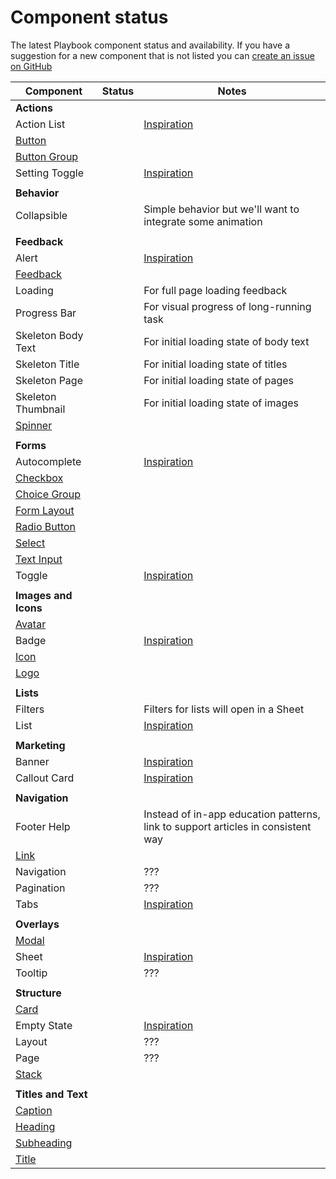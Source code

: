 


<Meta title="Status" />

# Component status

The latest Playbook component status and availability. If you have a suggestion for a new component that is not listed you can [create an issue on GitHub](https://github.com/FieldLevel/FieldLevelPlaybook/issues/new)

| Component                                                      | Status                       | Notes                                                                                                                              |
| -------------------------------------------------------------- | ---------------------------- | ---------------------------------------------------------------------------------------------------------------------------------- |
| **Actions**                                                    |                              |                                                                                                                                    |
| Action List                                                    | <Planned />                  | [Inspiration](https://tailwindui.com/components/application-ui/elements/dropdowns#component-c9d423234fd92f72951b96480518868a)      |
| [Button](/?path=/docs/actions-button--default)                 | <Released version="1.0.0" /> |                                                                                                                                    |
| [Button Group](/?path=/docs/actions-buttongroup--default)      | <Released version="1.0.0" /> |                                                                                                                                    |
| Setting Toggle                                                 | <Planned />                  | [Inspiration](https://tailwindui.com/components/application-ui/forms/toggles#component-6ed378bcc4d9eb34a1789e77f0f44d16)           |
|                                                                |                              |                                                                                                                                    |
| **Behavior**                                                   |                              |                                                                                                                                    |
| Collapsible                                                    | <Planned />                  | Simple behavior but we'll want to integrate some animation                                                                         |
|                                                                |                              |                                                                                                                                    |
| **Feedback**                                                   |                              |                                                                                                                                    |
| Alert                                                          | <Planned />                  | [Inspiration](https://tailwindui.com/components/application-ui/feedback/alerts#component-e67a7131a853fd88ae683dbad613fe53)         |
| [Feedback](/?path=/docs/feedback-feedback--default)            | <InDevelopment />            |                                                                                                                                    |
| Loading                                                        | <Planned />                  | For full page loading feedback                                                                                                     |
| Progress Bar                                                   | <Planned />                  | For visual progress of long-running task                                                                                           |
| Skeleton Body Text                                             | <Planned />                  | For initial loading state of body text                                                                                             |
| Skeleton Title                                                 | <Planned />                  | For initial loading state of titles                                                                                                |
| Skeleton Page                                                  | <Planned />                  | For initial loading state of pages                                                                                                 |
| Skeleton Thumbnail                                             | <Planned />                  | For initial loading state of images                                                                                                |
| [Spinner](/?path=/docs/feedback-spinner--default)              | <Released version="1.0.0" /> |                                                                                                                                    |
|                                                                |                              |                                                                                                                                    |
| **Forms**                                                      |                              |                                                                                                                                    |
| Autocomplete                                                   | <Planned />                  | [Inspiration](https://tailwindui.com/components/application-ui/forms/input-groups#component-2607d970262ada86428f063c72b1e7bd)      |
| [Checkbox](/?path=/docs/forms-checkbox--default)               | <Released version="1.0.0" /> |                                                                                                                                    |
| [Choice Group](/?path=/docs/forms-choicegroup--default)        | <Released version="1.0.0" /> |                                                                                                                                    |
| [Form Layout](/?path=/docs/forms-formlayout--default)          | <Released version="1.0.0" /> |                                                                                                                                    |
| [Radio Button](/?path=/docs/forms-radiobutton--default)        | <Released version="1.0.0" /> |                                                                                                                                    |
| [Select](/?path=/docs/forms-select--default)                   | <Released version="1.0.0" /> |                                                                                                                                    |
| [Text Input](/?path=/docs/forms-textinput--default)            | <Released version="1.0.0" /> |                                                                                                                                    |
| Toggle                                                         |                              | [Inspiration](https://tailwindui.com/components/application-ui/forms/toggles#component-92732eaa2a1e1af9d23939f08cabd44f)           |
|                                                                |                              |                                                                                                                                    |
| **Images and Icons**                                           |                              |                                                                                                                                    |
| [Avatar](/?path=/docs/images-and-icons-avatar--default)        | <Released version="1.0.0" /> |                                                                                                                                    |
| Badge                                                          | <Planned />                  | [Inspiration](https://tailwindui.com/components/application-ui/elements/badges#component-3bd45479320e729ad24717856b8c5340)         |
| [Icon](/?path=/docs/images-and-icons-icon--default)            | <Released version="1.0.0" /> |                                                                                                                                    |
| [Logo](/?path=/docs/images-and-icons-logo--default)            | <Released version="1.0.0" /> |                                                                                                                                    |
|                                                                |                              |                                                                                                                                    |
| **Lists**                                                      |                              |                                                                                                                                    |
| Filters                                                        | <Planned />                  | Filters for lists will open in a Sheet                                                                                             |
| List                                                           | <Planned />                  | [Inspiration](https://tailwindui.com/components/application-ui/lists/stacked-lists#component-371ccbef96ba57325d261f1b74afdd41)     |
|                                                                |                              |                                                                                                                                    |
| **Marketing**                                                  |                              |                                                                                                                                    |
| Banner                                                         | <Planned />                  | [Inspiration](https://tailwindui.com/components/marketing/elements/banners#component-1a63aa510db7761c581486c7259487e8)             |
| Callout Card                                                   | <Planned />                  | [Inspiration](https://tailwindui.com/components/application-ui/forms/action-panels#component-ac6bdf836c3a0b6b9588eb6e96d1b706)     |
|                                                                |                              |                                                                                                                                    |
| **Navigation**                                                 |                              |                                                                                                                                    |
| Footer Help                                                    | <Planned />                  | Instead of in-app education patterns, link to support articles in consistent way                                                   |
| [Link](/?path=/docs/navigation-link--default)                  | <Released version="1.0.0" /> |                                                                                                                                    |
| Navigation                                                     | <Planned />                  | ???                                                                                                                                |
| Pagination                                                     | <Planned />                  | ???                                                                                                                                |
| Tabs                                                           | <Planned />                  | [Inspiration](https://tailwindui.com/components/application-ui/navigation/tabs#component-de43ff625fee032d234b14989e88422f)         |
|                                                                |                              |                                                                                                                                    |
| **Overlays**                                                   |                              |                                                                                                                                    |
| [Modal](/?path=/docs/overlays-modal--default)                  | <Released version="1.0.0" /> |                                                                                                                                    |
| Sheet                                                          | <Planned />                  | [Inspiration](https://tailwindui.com/components/application-ui/overlays/slide-overs#component-ec28d8520d4af86eaacce43859f9c34a)    |
| Tooltip                                                        | <Planned />                  | ???                                                                                                                                |
|                                                                |                              |                                                                                                                                    |
| **Structure**                                                  |                              |                                                                                                                                    |
| [Card](/?path=/docs/structure-card--default)                   | <Released version="1.0.0" /> |                                                                                                                                    |
| Empty State                                                    | <Planned />                  | [Inspiration](https://tailwindui.com/components/marketing/sections/newsletter-sections#component-40876829251fe25b599a14d6ab91ac3a) |
| Layout                                                         | <Planned />                  | ???                                                                                                                                |
| Page                                                           | <Planned />                  | ???                                                                                                                                |
| [Stack](/?path=/docs/structure-stack--default)                 | <Released version="1.0.0" /> |                                                                                                                                    |
|                                                                |                              |                                                                                                                                    |
| **Titles and Text**                                            |                              |                                                                                                                                    |
| [Caption](/?path=/docs/titles-and-text-caption--default)       | <Released version="1.0.0" /> |                                                                                                                                    |
| [Heading](/?path=/docs/titles-and-text-heading--default)       | <Released version="1.0.0" /> |                                                                                                                                    |
| [Subheading](/?path=/docs/titles-and-text-subheading--default) | <Released version="1.0.0" /> |                                                                                                                                    |
| [Title](/?path=/docs/titles-and-text-title--default)           | <Released version="1.0.0" /> |                                                                                                                                    |
